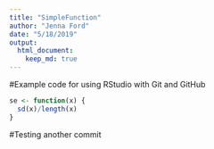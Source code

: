 ```yaml
---
title: "SimpleFunction"
author: "Jenna Ford"
date: "5/18/2019"
output: 
  html_document:
    keep_md: true
---
```


#Example code for using RStudio with Git and GitHub

```r
se <- function(x) {
  sd(x)/length(x)
}
```

#Testing another commit
